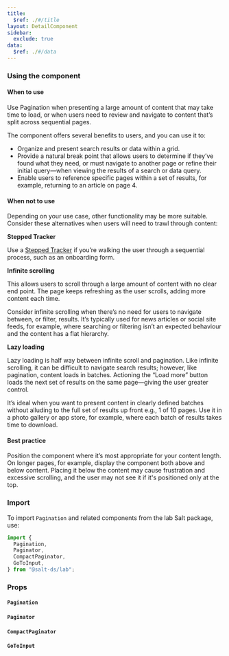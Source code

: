 ```yaml
---
title:
  $ref: ./#/title
layout: DetailComponent
sidebar:
  exclude: true
data:
  $ref: ./#/data
---
```


### Using the component

#### When to use

Use Pagination when presenting a large amount of content that may take time to load, or when users need to review and navigate to content that’s split across sequential pages.

The component offers several benefits to users, and you can use it to:

- Organize and present search results or data within a grid.
- Provide a natural break point that allows users to determine if they’ve found what they need, or must navigate to another page or refine their initial query—when viewing the results of a search or data query.
- Enable users to reference specific pages within a set of results, for example, returning to an article on page 4.

#### When not to use

Depending on your use case, other functionality may be more suitable. Consider these alternatives when users will need to trawl through content:

**Stepped Tracker**

Use a [Stepped Tracker](../stepped-tracker/index) if you’re walking the user through a sequential process, such as an onboarding form.

**Infinite scrolling**

This allows users to scroll through a large amount of content with no clear end point. The page keeps refreshing as the user scrolls, adding more content each time.

Consider infinite scrolling when there’s no need for users to navigate between, or filter, results. It’s typically used for news articles or social site feeds, for example, where searching or filtering isn’t an expected behaviour and the content has a flat hierarchy.

**Lazy loading**

Lazy loading is half way between infinite scroll and pagination. Like infinite scrolling, it can be difficult to navigate search results; however, like pagination, content loads in batches. Actioning the “Load more” button loads the next set of results on the same page—giving the user greater control.

It’s ideal when you want to present content in clearly defined batches without alluding to the full set of results up front e.g., 1 of 10 pages. Use it in a photo gallery or app store, for example, where each batch of results takes time to download.

#### Best practice

Position the component where it’s most appropriate for your content length. On longer pages, for example, display the component both above and below content. Placing it below the content may cause frustration and excessive scrolling, and the user may not see it if it's positioned only at the top.

### Import

To import `Pagination` and related components from the lab Salt package, use:

```js
import {
  Pagination,
  Paginator,
  CompactPaginator,
  GoToInput,
} from "@salt-ds/lab";
```

### Props

#### `Pagination`

<PropsTable packageName="lab" componentName="Pagination" />

#### `Paginator`

<PropsTable packageName="lab" componentName="Paginator" />

#### `CompactPaginator`

<PropsTable packageName="lab" componentName="CompactPaginator" />

#### `GoToInput`

<PropsTable packageName="lab" componentName="GoToInput" />
